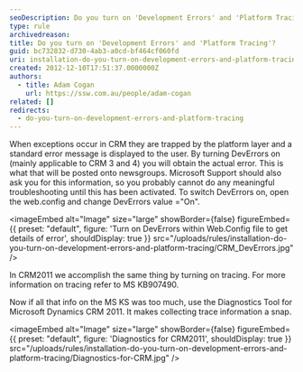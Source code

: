 ```yaml
---
seoDescription: Do you turn on 'Development Errors' and 'Platform Tracing' to troubleshoot issues in Microsoft Dynamics CRM?
type: rule
archivedreason:
title: Do you turn on 'Development Errors' and 'Platform Tracing'?
guid: bc732832-d730-4ab3-a0cd-bf464cf060fd
uri: installation-do-you-turn-on-development-errors-and-platform-tracing
created: 2012-12-10T17:51:37.0000000Z
authors:
  - title: Adam Cogan
    url: https://ssw.com.au/people/adam-cogan
related: []
redirects:
  - do-you-turn-on-development-errors-and-platform-tracing
---
```


When exceptions occur in CRM they are trapped by the platform layer and a standard error message is displayed to the user.
By turning DevErrors on (mainly applicable to CRM 3 and 4) you will obtain the actual error. This is what that will be posted onto newsgroups. Microsoft Support should also ask you for this information, so you probably cannot do any meaningful troubleshooting until this has been activated. To switch DevErrors on, open the web.config and change DevErrors value ="On".


<imageEmbed
  alt="Image"
  size="large"
  showBorder={false}
  figureEmbed={{
    preset: "default",
    figure: 'Turn on DevErrors within Web.Config file to get details of error',
    shouldDisplay: true
  }}
  src="/uploads/rules/installation-do-you-turn-on-development-errors-and-platform-tracing/CRM_DevErrors.jpg"
/>

In CRM2011 we accomplish the same thing by turning on tracing. For more information on tracing refer to MS KB907490.

Now if all that info on the MS KS was too much, use the Diagnostics Tool for Microsoft Dynamics CRM 2011. It makes collecting trace information a snap.


<imageEmbed
  alt="Image"
  size="large"
  showBorder={false}
  figureEmbed={{
    preset: "default",
    figure: 'Diagnostics for CRM2011',
    shouldDisplay: true
  }}
  src="/uploads/rules/installation-do-you-turn-on-development-errors-and-platform-tracing/Diagnostics-for-CRM.jpg"
/>